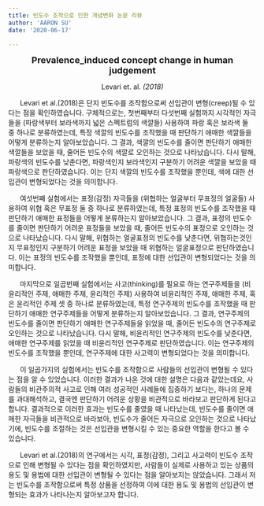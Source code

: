 ```yaml
---
title: 빈도수 조작으로 인한 개념변화 논문 리뷰
author: 'AARON SU'
date: '2020-06-17'

---
```


<center><font size="4">__Prevalence_induced concept change in human judgement__</font>

Levari et. al. _(2018)_

</center>  


&nbsp;&nbsp;&nbsp;&nbsp;&nbsp;&nbsp;Levari et al.(2018)은 단지 빈도수를 조작함으로써 선입관이 변형(creep)될 수 있다는 점을 확인하였습니다. 구체적으로는, 첫번째부터 다섯번째 실험까지 시각적인 자극들을 (파랑색부터 보라색까지 넓은 스펙트럼의 색깔들) 사용하여 파랑 혹은 보라색 둘 중 하나로 분류하였는데, 특정 색깔의 빈도수를 조작했을 때 판단하기 애매한 색깔들을 어떻게 분류하는지 알아보았습니다. 그 결과, 색깔의 빈도수를 줄이면 판단하기 애매한 색깔들을 보았을 때, 줄어든 빈도수의 색깔로 오인하는 것으로 나타났습니다. 다시 말해, 파랑색의 빈도수를 낮춘다면, 파랑색인지 보라색인지 구분하기 어려운 색깔을 보았을 때 파랑색으로 판단하였습니다. 이는 단지 색깔의 빈도수를 조작했을 뿐인데, 색에 대한 선입관이 변형되었다는 것을 의미합니다.

&nbsp;&nbsp;&nbsp;&nbsp;&nbsp;&nbsp;여섯번째 실험에서는 표정(감정) 자극들을 (위협하는 얼굴부터 무표정의 얼굴들) 사용하여 위협 혹은 무표정 둘 중 하나로 분류하였는데, 특정 표정의 빈도수를 조작했을 때 판단하기 애매한 표정들을 어떻게 분류하는지 알아보았습니다. 그 결과, 표정의 빈도수를 줄이면 판단하기 어려운 표정들을 보았을 때, 줄어든 빈도수의 표정으로 오인하는 것으로 나타났습니다. 다시 말해, 위협하는 얼굴표정의 빈도수를 낮춘다면, 위협하는것인지 무표정인지 구분하기 어려운 표정을 보았을 때 위협하는 얼굴표정으로 판단하였습니다. 이는 표정의 빈도수를 조작했을 뿐인데, 표정에 대한 선입관이 변형되었다는 것을 의미합니다.

&nbsp;&nbsp;&nbsp;&nbsp;&nbsp;&nbsp;마지막으로 일곱번째 실험에서는 사고(thinking)를 필요로 하는 연구주제들을 (비윤리적인 주제, 애매한 주제, 윤리적인 주제) 사용하여 비윤리적인 주제, 애매한 주제, 혹은 윤리적인 주제 셋 중 하나로 분류하였는데, 특정 연구주제의 빈도수를 조작했을 때 판단하기 애매한 연구주제들을 어떻게 분류하는지 알아보았습니다. 그 결과, 연구주제의 빈도수를 줄이면 판단하기 애매한 연구주제들을 읽었을 때, 줄어든 빈도수의 연구주제로 오인하는 것으로 나타났습니다. 다시 말해, 비윤리적인 연구주제의 빈도수를 낮춘다면, 애매한 연구주제를 읽었을 때 비윤리적인 연구주제로 판단하였습니다. 이는 연구주제의 빈도수를 조작했을 뿐인데, 연구주제에 대한 사고력이 변형되었다는 것을 의미합니다.

&nbsp;&nbsp;&nbsp;&nbsp;&nbsp;&nbsp;이 일곱가지의 실험에서는 빈도수를 조작함으로 사람들의 선입관이 변형될 수 있다는 점을 알 수 있었습니다. 이러한 결과가 나온 것에 대한 설명은 다음과 같았는데요, 사람들의 비관주의적 사고로 인해 여러 성공적인 사례들에 집중하기 보다는, 하나의 문제를 과대해석하고, 결국엔 판단하기 어려운 상황을 비관적으로 바라보고 판단하게 된다고 합니다. 결과적으로 이러한 효과는 빈도수를 줄였을 때 나타났는데, 빈도수를 줄이면 애매한 자극들을 비관적으로 바라보아, 빈도수가 줄어든 자극으로 오인하는 것으로 나타났기에, 빈도수를 조절하는 것은 선입관을 변형시킬 수 있는 중요한 역할을 한다고 볼 수 있습니다.

&nbsp;&nbsp;&nbsp;&nbsp;&nbsp;&nbsp;Levari et al.(2018)의 연구에서는 시각, 표정(감정), 그리고 사고력이 빈도수 조작으로 인해 변형될 수 있다는 점을 확인하였지만, 사람들이 실제로 사용하고 있는 상품의 용도 및 용법에 대한 선입관이 변형될 수 있다는 점을 알아보지는 않았습니다. 그래서 저는 빈도수를 조작함으로써 특정 상품을 선정하여 이에 대한 용도 및 용법의 선입관이 변형되는 효과가 나타나는지 알아보고자 합니다.